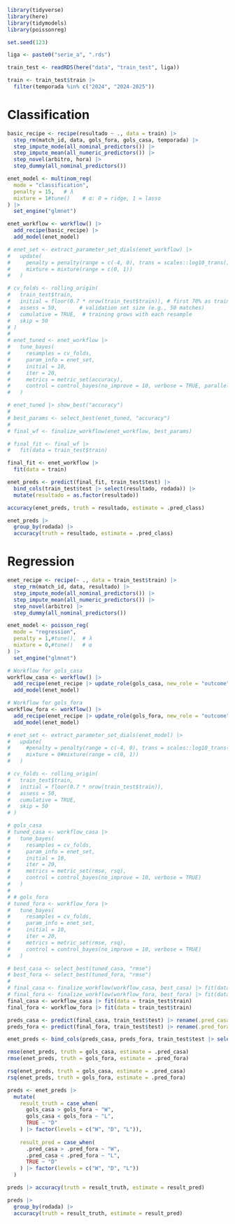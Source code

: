 ```r
library(tidyverse)
library(here)
library(tidymodels)
library(poissonreg)

set.seed(123)
```

```r
liga <- paste0("serie_a", ".rds")

train_test <- readRDS(here("data", "train_test", liga))

train <- train_test$train |> 
  filter(temporada %in% c("2024", "2024-2025"))
```

# Classification

```r
basic_recipe <- recipe(resultado ~ ., data = train) |> 
  step_rm(match_id, data, gols_fora, gols_casa, temporada) |> 
  step_impute_mode(all_nominal_predictors()) |> 
  step_impute_mean(all_numeric_predictors()) |> 
  step_novel(arbitro, hora) |> 
  step_dummy(all_nominal_predictors()) 
```


```r
enet_model <- multinom_reg(
  mode = "classification",
  penalty = 15,   # λ
  mixture = 1#tune()    # α: 0 = ridge, 1 = lasso
) |> 
  set_engine("glmnet")
```

```r
enet_workflow <- workflow() |> 
  add_recipe(basic_recipe) |> 
  add_model(enet_model)
```

```r
# enet_set <- extract_parameter_set_dials(enet_workflow) |> 
#   update(
#     penalty = penalty(range = c(-4, 0), trans = scales::log10_trans()), # log-scale
#     mixture = mixture(range = c(0, 1))
#   )
```

```r
# cv_folds <- rolling_origin(
#   train_test$train,
#   initial = floor(0.7 * nrow(train_test$train)), # first 70% as training
#   assess = 50,       # validation set size (e.g., 50 matches)
#   cumulative = TRUE,  # training grows with each resample
#   skip = 50
# )
#  
# enet_tuned <- enet_workflow |> 
#   tune_bayes(
#     resamples = cv_folds,
#     param_info = enet_set,
#     initial = 10,
#     iter = 20,
#     metrics = metric_set(accuracy),
#     control = control_bayes(no_improve = 10, verbose = TRUE, parallel_over = "resamples")
#   )
```

```r
# enet_tuned |> show_best("accuracy")
# 
# best_params <- select_best(enet_tuned, "accuracy")
# 
# final_wf <- finalize_workflow(enet_workflow, best_params)

# final_fit <- final_wf |> 
#   fit(data = train_test$train)

final_fit <- enet_workflow |>
  fit(data = train)
```

```r
enet_preds <- predict(final_fit, train_test$test) |> 
  bind_cols(train_test$test |> select(resultado, rodada)) |> 
  mutate(resultado = as.factor(resultado))

accuracy(enet_preds, truth = resultado, estimate = .pred_class)
```

```r
enet_preds |> 
  group_by(rodada) |> 
  accuracy(truth = resultado, estimate = .pred_class)
```


# Regression

```r
enet_recipe <- recipe(~ ., data = train_test$train) |> 
  step_rm(match_id, data, resultado) |> 
  step_impute_mode(all_nominal_predictors()) |> 
  step_impute_mean(all_numeric_predictors()) |> 
  step_novel(arbitro) |> 
  step_dummy(all_nominal_predictors()) 
```

```r
enet_model <- poisson_reg(
  mode = "regression",
  penalty = 1,#tune(),  # λ
  mixture = 0,#tune()   # α
) |> 
  set_engine("glmnet")
```

```r
# Workflow for gols_casa
workflow_casa <- workflow() |> 
  add_recipe(enet_recipe |> update_role(gols_casa, new_role = "outcome")) |> 
  add_model(enet_model)

# Workflow for gols_fora
workflow_fora <- workflow() |> 
  add_recipe(enet_recipe |> update_role(gols_fora, new_role = "outcome")) |> 
  add_model(enet_model)

```

```r
# enet_set <- extract_parameter_set_dials(enet_model) |> 
#   update(
#     #penalty = penalty(range = c(-4, 0), trans = scales::log10_trans()),
#     mixture = 0#mixture(range = c(0, 1))
#   )
```

```r
# cv_folds <- rolling_origin(
#   train_test$train,
#   initial = floor(0.7 * nrow(train_test$train)),
#   assess = 50,
#   cumulative = TRUE,
#   skip = 50
# )

```

```r
# gols_casa
# tuned_casa <- workflow_casa |> 
#   tune_bayes(
#     resamples = cv_folds,
#     param_info = enet_set,
#     initial = 10,
#     iter = 20,
#     metrics = metric_set(rmse, rsq),
#     control = control_bayes(no_improve = 10, verbose = TRUE)
#   )
# 
# # gols_fora
# tuned_fora <- workflow_fora |> 
#   tune_bayes(
#     resamples = cv_folds,
#     param_info = enet_set,
#     initial = 10,
#     iter = 20,
#     metrics = metric_set(rmse, rsq),
#     control = control_bayes(no_improve = 10, verbose = TRUE)
#   )

```

```r
# best_casa <- select_best(tuned_casa, "rmse")
# best_fora <- select_best(tuned_fora, "rmse")
# 
# final_casa <- finalize_workflow(workflow_casa, best_casa) |> fit(data = train_test$train)
# final_fora <- finalize_workflow(workflow_fora, best_fora) |> fit(data = train_test$train)
final_casa <- workflow_casa |> fit(data = train_test$train)
final_fora <- workflow_fora |> fit(data = train_test$train)


```

```r
preds_casa <- predict(final_casa, train_test$test) |> rename(.pred_casa = .pred)
preds_fora <- predict(final_fora, train_test$test) |> rename(.pred_fora = .pred)

enet_preds <- bind_cols(preds_casa, preds_fora, train_test$test |> select(gols_casa, gols_fora, rodada))
```

```r
rmse(enet_preds, truth = gols_casa, estimate = .pred_casa)
rmse(enet_preds, truth = gols_fora, estimate = .pred_fora)

rsq(enet_preds, truth = gols_casa, estimate = .pred_casa)
rsq(enet_preds, truth = gols_fora, estimate = .pred_fora)
```

```r
preds <- enet_preds |> 
  mutate(
    result_truth = case_when(
      gols_casa > gols_fora ~ "W",
      gols_casa < gols_fora ~ "L",
      TRUE ~ "D"
    ) |> factor(levels = c("W", "D", "L")),
    
    result_pred = case_when(
      .pred_casa > .pred_fora ~ "W",
      .pred_casa < .pred_fora ~ "L",
      TRUE ~ "D"
    ) |> factor(levels = c("W", "D", "L"))
  )

preds |> accuracy(truth = result_truth, estimate = result_pred)

preds |> 
  group_by(rodada) |> 
  accuracy(truth = result_truth, estimate = result_pred)
```

